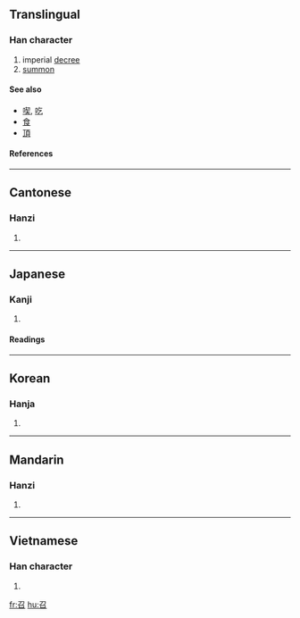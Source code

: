 ==Translingual==

===Han character===
{{Han char|rn=30|rad=口|as=02|sn=5|four=1760<sub>2</sub>|canj=尸竹口 (SHR)|ids=⿱[[刀]][[口]]}}

# imperial [[decree]]
# [[summon]]

====See also====
*[[喫]], [[吃]]
*[[食]]
*[[頂]]

====References====
{{Han ref|kx=0172.070|dkj=03241|dj=0383.030|hdz=10574.030|uh=53EC|ud=21484|bh=A56C|bd=42348}}

----

==Cantonese==

===Hanzi===
{{yue-hanzi|jyut=[[ziu6]], [[siu6]]|y=jiu6, siu6}}
# {{defn|Cantonese}}

----

==Japanese==

===Kanji===
{{ja-kanji|grade=c|rs=口02}}
# {{defn|Japanese}}

====Readings====
{{ja-readings|on=[[しょう]] (shō)|kun=[[めす]] (mesu)}}

----

==Korean==

===Hanja===
{{ko-hanja|hangeul=[[소]], [[조]]|rv=so, jo|mr=so, cho}}
# {{defn|Korean}}

----

==Mandarin==

===Hanzi===
{{cmn-hanzi|pin=[[zhào]] ([[zhao4]])|wg=chao<sup>4</sup>}}
# {{defn|Mandarin}}

----

==Vietnamese==

===Han character===
{{vi-hantu|chịu}}

# {{defn|Vietnamese}}

[[fr:召]]
[[hu:召]]